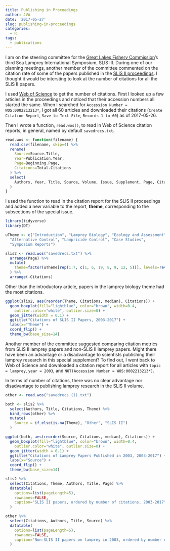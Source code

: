 ```yaml
---
title: Publishing in Proceedings
author: JVA
date: '2017-05-27'
slug: publishing-in-proceedings
categories:
  - R
tags:
  - publications
---
```


I am on the steering committee for the [Great Lakes Fishery Commission](http://www.glfc.org/)'s third Sea Lamprey International Symposium, SLIS III.  During one of our planning meetings, another member of the committee commented on the citation rate of some of the papers published in the [SLIS II proceedings](http://www.sciencedirect.com/science/journal/03801330/29/supp/S1).  I thought it would be intersting to look at the number of citations for all the SLIS II papers.  

I used [Web of Science](https://webofknowledge.com) to get the number of citations.  First I looked up a few articles in the proceedings and noticed that their accession numbers all started the same.  When I searched for `Accession Number = WOS:0002213213*`, I got all 60 articles and downloaded their citations (`Create Citation Report`, `Save to Text File`, `Records 1 to 60`) as of 2017-05-26.

Then I wrote a function, `read.wos()`, to read in Web of Science citation reports, in general, named by default `savedrecs.txt`.

```r
read.wos <- function(filename) {
  read.csv(filename, skip=4) %>%
  rename(
    Source=Source.Title,
    Year=Publication.Year,
    Page=Beginning.Page,
    Citations=Total.Citations
  ) %>%
  select(
    Authors, Year, Title, Source, Volume, Issue, Supplement, Page, Citations 
  )
}
```

I used the function to read in the citation report for the SLIS II proceedings and added a new variable to the report, **theme**, corresponding to the subsections of the special issue.

```r
library(tidyverse)
library(DT)

uTheme <- c("Introduction", "Lamprey Biology", "Ecology and Assessment", 
  "Alternative Control", "Lampricide Control", "Case Studies", 
  "Symposium Reports")

slis2 <- read.wos("savedrecs.txt") %>%
  arrange(Page) %>%
  mutate(
    Theme=factor(uTheme[rep(1:7, c(1, 6, 19, 8, 9, 12, 5))], levels=rev(uTheme))
  ) %>%
  arrange(-Citations)
```

Other than the introductory article, papers in the lamprey biology theme had the most citations.

```r
ggplot(slis2, aes(reorder(Theme, Citations, median), Citations)) +
  geom_boxplot(fill="lightblue", color="brown", width=0.4,
    outlier.color="white", outlier.size=0) +
  geom_jitter(width = 0.1) +
  ggtitle("Citations of SLIS II Papers, 2003-2017") +
  labs(x="Theme") +
  coord_flip() +
  theme_bw(base_size=14)
```

Another member of the committee suggested comparing citation metrics from SLIS II lamprey papers and non-SLIS II lamprey papers.  Might there have been an advantage or a disadvantage to scientists publishing their lamprey research in  this special supplement?  To find out, I went back to Web of Science and downloaded a citation report for all articles with `topic = lamprey`, `year = 2003`, and `NOT(Accession Number = WOS:0002213213*)`.

In terms of number of citations, there was no clear advantage nor disadvantage to publishing lamprey research in the SLIS II volume.

```r
other <- read.wos("savedrecs (1).txt")

both <- slis2 %>%
  select(Authors, Title, Citations, Theme) %>%
  bind_rows(other) %>%
  mutate(
    Source = if_else(is.na(Theme), "Other", "SLIS II")
  )

ggplot(both, aes(reorder(Source, Citations, median), Citations)) +
  geom_boxplot(fill="lightblue", color="brown", width=0.4,
    outlier.color="white", outlier.size=0) +
  geom_jitter(width = 0.1) +
  ggtitle("Citations of Lamprey Papers Published in 2003, 2003-2017") +
  labs(x="Source") +
  coord_flip() +
  theme_bw(base_size=14)
```

```r
slis2 %>%
  select(Citations, Theme, Authors, Title, Page) %>%
  datatable(
    options=list(pageLength=5), 
    rownames=FALSE,
    caption="SLIS II papers, ordered by number of citations, 2003-2017"
  )

other %>%
  select(Citations, Authors, Title, Source) %>%
  datatable(
    options=list(pageLength=5), 
    rownames=FALSE,
    caption="Non-SLIS II papers on lamprey in 2003, ordered by number of citations, 2003-2017"
  )
```
